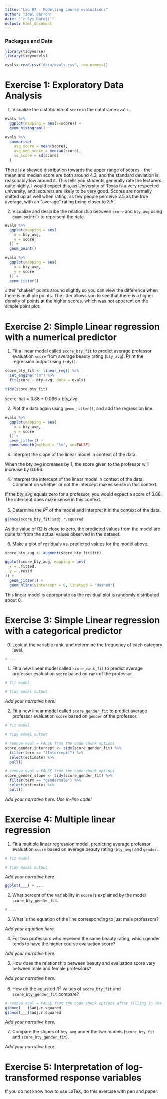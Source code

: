 ```yaml
---
title: "Lab 07 - Modelling course evaluations"
author: "Joel Barron"
date: "`r Sys.Date()`"
output: html_document
---
```


### Packages and Data

```r
library(tidyverse)
library(tidymodels)

```


```r
evals<-read.csv("data/evals.csv", row.names=1)
```


# Exercise 1: Exploratory Data Analysis

1.  Visualize the distribution of `score` in the dataframe `evals`.

```r
evals %>%
  ggplot(mapping = aes(x=score)) + 
  geom_histogram()

evals %>%
  summarise(
    avg_score = mean(score),
    avg_med_score = median(score),
    sd_score = sd(score)
  )
```

There is a skewed distribution towards the upper range of scores - the mean and median score are both around 4.3, and the standard deviation is reasonably low around it. This tells you students generally rate the lecturers quite highly. I would expect this, as University of Texas is a very respected university, and lecturers are likely to be very good. Scores are normally shifted up as well when rating, as few people perceive 2.5 as the true average, with an "average" rating being closer to 3.5.

2.  Visualize and describe the relationship between `score` and `bty_avg` using `geom_point()` to represent the data. 

```r
evals %>%
  ggplot(mapping = aes(
    x = bty_avg,
    y = score
  )) +
  geom_point()

evals %>%
  ggplot(mapping = aes(
    x = bty_avg,
    y = score
  )) +
  geom_jitter()

```

Jitter "shakes" points around slightly so you can view the difference when there is multiple points. The jitter allows you to see that there is a higher density of points at the higher scores, which was not apparent on the simple point plot.

# Exercise 2: Simple Linear regression with a numerical predictor

1. Fit a linear model called `score_bty_fit` to predict average professor evaluation `score` from average beauty rating (`bty_avg`). Print the regression output using `tidy()`.

```r
score_bty_fit <- linear_reg() %>%
  set_engine("lm") %>%
  fit(score ~ bty_avg, data = evals)
```

```r
tidy(score_bty_fit)
```

score-hat = 3.88 + 0.066 x bty_avg

2. Plot the data again using `geom_jitter()`, and add the regression line.

```r
evals %>%
  ggplot(mapping = aes(
    x = bty_avg,
    y = score
  )) +
  geom_jitter() +
  geom_smooth(method = "lm", se=FALSE)
```

3. Interpret the slope of the linear model in context of the data.

When the bty_avg increases by 1, the score given to the professor will increase by 0.066.

4. Interpret the intercept of the linear model in context of the data. Comment on whether or not the intercept makes sense in this context.

If the bty_avg equals zero for a professor, you would expect a score of 3.88. The intercept does make sense in this context.

5. Determine the $R^2$ of the model and interpret it in the context of the data.

```r
glance(score_bty_fit)$adj.r.squared
```

As the value of R2 is close to zero, the predicted values from the model are quite far from the actual values observed in the dataset.

6. Make a plot of residuals vs. predicted values for the model above.

```r
score_bty_aug <- augment(score_bty_fit$fit)

ggplot(score_bty_aug, mapping = aes(
  x = .fitted,
  y = .resid
)) + 
  geom_jitter() +
  geom_hline(yintercept = 0, linetype = "dashed")
```
This linear model is appropriate as the residual plot is randomly distributed about 0.

# Exercise 3: Simple Linear regression with a categorical predictor

0. Look at the variable rank, and determine the frequency of each category level.

```r
# ... 
```

1. Fit a new linear model called `score_rank_fit` to predict average professor evaluation `score` based on `rank` of the professor.

```r
# fit model

# tidy model output
```

*Add your narrative here.*

2. Fit a new linear model called `score_gender_fit` to predict average professor evaluation `score` based on `gender` of the professor. 

```r
# fit model

# tidy model output
```

```r
# remove eval = FALSE from the code chunk options
score_gender_intercept <- tidy(score_gender_fit) %>% 
  filter(term == "(Intercept)") %>%
  select(estimate) %>%
  pull()
```

```r
# remove eval = FALSE from the code chunk options
score_gender_slope <- tidy(score_gender_fit) %>% 
  filter(term == "gendermale") %>%
  select(estimate) %>%
  pull()
```

*Add your narrative here. Use in-line code!*

# Exercise 4: Multiple linear regression

1. Fit a multiple linear regression model, predicting average professor evaluation `score` based on average beauty rating (`bty_avg`) and `gender.`

```r
# fit model

# tidy model output
```

*Add your narrative here.*

```r
ggplot(___) + ...
```

2. What percent of the variability in `score` is explained by the model `score_bty_gender_fit`. 

```r
# ...
```


3. What is the equation of the line corresponding to just male professors?

*Add your equation here.*

4. For two professors who received the same beauty rating, which gender tends to have the higher course evaluation score?

*Add your narrative here.*

5. How does the relationship between beauty and evaluation score vary between male and female professors?

*Add your narrative here.*

6. How do the adjusted $R^2$ values of `score_bty_fit` and `score_bty_gender_fit` compare? 

```r
# remove eval = FALSE from the code chunk options after filling in the blanks
glance(___)$adj.r.squared
glance(___)$adj.r.squared
```

*Add your narrative here.*

7. Compare the slopes of `bty_avg` under the two models (`score_bty_fit` and `score_bty_gender_fit`).

*Add your narrative here.*

# Exercise 5: Interpretation of log-transformed response variables

If you do not know how to use LaTeX, do this exercise with pen and paper.

